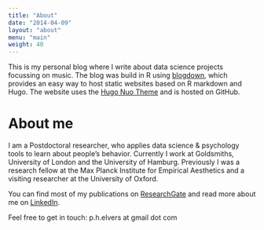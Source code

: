 ```yaml
---
title: "About"
date: "2014-04-09"
layout: "about"
menu: "main"
weight: 40
---
```

This is my personal blog where I write about data science projects focussing on music. The blog was build in R using [blogdown](https://github.com/rstudio/blogdown), which provides an easy way to host static websites based on R markdown and Hugo. The website uses the [Hugo Nuo Theme](https://themes.gohugo.io/hugo-nuo/) and is hosted on GitHub.

# About me
I am a Postdoctoral researcher, who applies data science & psychology tools to learn about people’s behavior.
Currently I work at Goldsmiths, University of London and the University of Hamburg. Previously I was a research fellow at the Max Planck Institute for Empirical Aesthetics and a visiting researcher at the University of Oxford.

You can find most of my publications on [ResearchGate](https://www.researchgate.net/profile/Paul_Elvers) and read more about me on [LinkedIn](https://www.linkedin.com/in/paul-elvers/). 

Feel free to get in touch: p.h.elvers at gmail dot com












